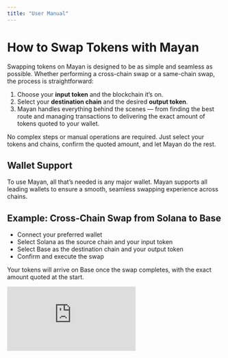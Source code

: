 ```yaml
---
title: "User Manual"
---
```


# How to Swap Tokens with Mayan

Swapping tokens on Mayan is designed to be as simple and seamless as possible. Whether performing a cross-chain swap or a same-chain swap, the process is straightforward:

1. Choose your **input token** and the blockchain it’s on.
2. Select your **destination chain** and the desired **output token**.
3. Mayan handles everything behind the scenes — from finding the best route and managing transactions to delivering the exact amount of tokens quoted to your wallet.

No complex steps or manual operations are required. Just select your tokens and chains, confirm the quoted amount, and let Mayan do the rest.

## Wallet Support

To use Mayan, all that’s needed is any major wallet. Mayan supports all leading wallets to ensure a smooth, seamless swapping experience across chains.

## Example: Cross-Chain Swap from Solana to Base

- Connect your preferred wallet
- Select Solana as the source chain and your input token
- Select Base as the destination chain and your output token
- Confirm and execute the swap

Your tokens will arrive on Base once the swap completes, with the exact amount quoted at the start.

<Frame>
  <iframe src="https://www.youtube.com/embed/nhBN6zy3Vys" title="YouTube video player" frameborder="0" class="w-full aspect-[16/9] md:aspect-[16/8] rounded-xl" allow="accelerometer; autoplay; clipboard-write; encrypted-media; gyroscope; picture-in-picture; web-share" allowfullscreen />
</Frame>

<Info>
  Please pay attention to the price impact percentage, it shows how much your swap affects the price of tokens on that market, so if it's high, it means you are not getting an ideal deal.
</Info>